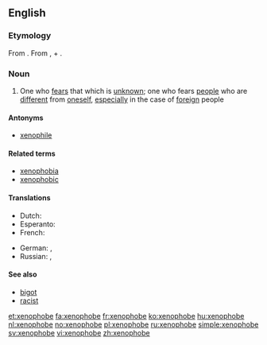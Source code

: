 ==English==

===Etymology===
From {{confix|xeno|phobe}}. From {{etyl|grc}} {{term|ξένος|tr=xenos||foreign, strange|lang=grc|sc=polytonic}}, + {{etyl|grc|en}} {{term|φόβος||fear|tr=phobos|lang=grc|sc=polytonic}}.

===Noun===
{{en-noun}}

# One who [[fear]]s that which is [[unknown]]; one who fears [[people]] who are [[different]] from [[oneself]], [[especially]] in the case of [[foreign]] people

====Antonyms====
*[[xenophile]]

====Related terms====
* [[xenophobia]]
* [[xenophobic]]

====Translations====
{{trans-top|hater of foreigners}}
* Dutch: {{t|nl|xenofoob|m}}
* Esperanto: {{t|eo|ksenofobo}}
* French: {{t|fr|xénophobe|m|f}}
{{trans-mid}}
* German: {{t|de|Fremdenfeind|m}}, {{t|de|Fremdenhasser|m}}
* Russian: {{t|ru|ксенофоб|m|tr=ksenofób|sc=Cyrl}}, {{t|ru|ксенофобка|f|tr=ksenofóbka|sc=Cyrl}}
{{trans-bottom}}

====See also====
*[[bigot]]
*[[racist]]

[[et:xenophobe]]
[[fa:xenophobe]]
[[fr:xenophobe]]
[[ko:xenophobe]]
[[hu:xenophobe]]
[[nl:xenophobe]]
[[no:xenophobe]]
[[pl:xenophobe]]
[[ru:xenophobe]]
[[simple:xenophobe]]
[[sv:xenophobe]]
[[vi:xenophobe]]
[[zh:xenophobe]]